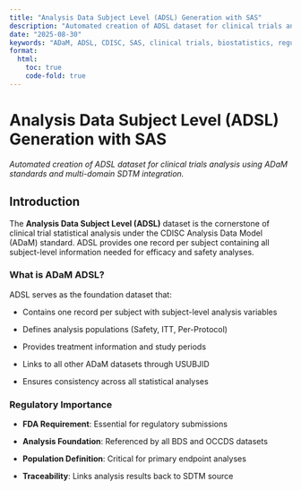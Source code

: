 ```yaml
---
title: "Analysis Data Subject Level (ADSL) Generation with SAS"
description: "Automated creation of ADSL dataset for clinical trials analysis using ADaM standards and multi-domain SDTM integration"
date: "2025-08-30"
keywords: "ADaM, ADSL, CDISC, SAS, clinical trials, biostatistics, regulatory"
format:
  html:
    toc: true
    code-fold: true
---
```


# Analysis Data Subject Level (ADSL) Generation with SAS

*Automated creation of ADSL dataset for clinical trials analysis using ADaM standards and multi-domain SDTM integration.*

## Introduction

The **Analysis Data Subject Level (ADSL)** dataset is the cornerstone of clinical trial statistical analysis under the CDISC Analysis Data Model (ADaM) standard. ADSL provides one record per subject containing all subject-level information needed for efficacy and safety analyses.

### What is ADaM ADSL?

ADSL serves as the foundation dataset that:

-   Contains one record per subject with subject-level analysis variables

-   Defines analysis populations (Safety, ITT, Per-Protocol)

-   Provides treatment information and study periods

-   Links to all other ADaM datasets through USUBJID

-   Ensures consistency across all statistical analyses

### Regulatory Importance

-   **FDA Requirement**: Essential for regulatory submissions

-   **Analysis Foundation**: Referenced by all BDS and OCCDS datasets

-   **Population Definition**: Critical for primary endpoint analyses

-   **Traceability**: Links analysis results back to SDTM source

